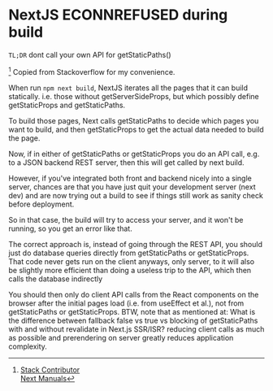 # NextJS ECONNREFUSED during build


`TL;DR` dont call your own API for getStaticPaths()

[^Attribution] Copied from Stackoverflow for my convenience.  

When run `npm next build`, NextJS iterates all the pages that it can build statically. i.e. those without getServerSideProps, but which possibly define getStaticProps and getStaticPaths.

To build those pages, Next calls getStaticPaths to decide which pages you want to build, and then getStaticProps to get the actual data needed to build the page.

Now, if in either of getStaticPaths or getStaticProps you do an API call, e.g. to a JSON backend REST server, then this will get called by next build.

However, if you've integrated both front and backend nicely into a single server, chances are that you have just quit your development server (next dev) and are now trying out a build to see if things still work as sanity check before deployment.

So in that case, the build will try to access your server, and it won't be running, so you get an error like that.

The correct approach is, instead of going through the REST API, you should just do database queries directly from getStaticPaths or getStaticProps. That code never gets run on the client anyways, only server, to it will also be slightly more efficient than doing a useless trip to the API, which then calls the database indirectly

You should then only do client API calls from the React components on the browser after the initial pages load (i.e. from useEffect et al.), not from getStaticPaths or getStaticProps. BTW, note that as mentioned at: What is the difference between fallback false vs true vs blocking of getStaticPaths with and without revalidate in Next.js SSR/ISR? reducing client calls as much as possible and prerendering on server greatly reduces application complexity.


[^Attribution]: [Stack Contributor](https://stackoverflow.com/a/67676463/18296218)  
  [Next Manuals](https://nextjs.org/docs/basic-features/data-fetching/get-static-props#write-server-side-code-directly)  

